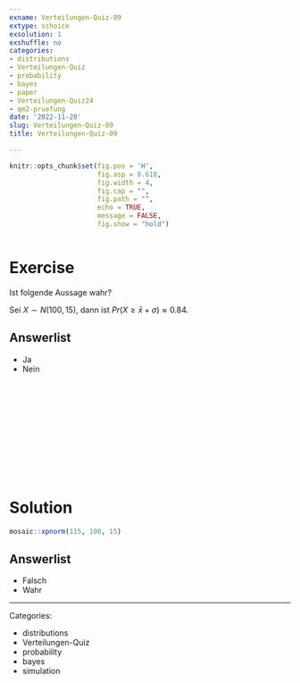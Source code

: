 ```yaml
---
exname: Verteilungen-Quiz-09
extype: schoice
exsolution: 1
exshuffle: no
categories:
- distributions
- Verteilungen-Quiz
- probability
- bayes
- paper
- Verteilungen-Quiz24
- qm2-pruefung
date: '2022-11-20'
slug: Verteilungen-Quiz-09
title: Verteilungen-Quiz-09

---
```






```r
knitr::opts_chunk$set(fig.pos = 'H',
                      fig.asp = 0.618,
                      fig.width = 4,
                      fig.cap = "", 
                      fig.path = "",
                      echo = TRUE,
                      message = FALSE,
                      fig.show = "hold")



```






# Exercise

Ist folgende Aussage wahr?

Sei $X \sim N(100,15)$, dann ist $Pr(X \ge \bar{x} + \sigma) \approx 0.84$.


Answerlist
----------
* Ja
* Nein



</br>
</br>
</br>
</br>
</br>
</br>
</br>
</br>
</br>
</br>

# Solution


```r
mosaic::xpnorm(115, 100, 15)
```




Answerlist
----------







* Falsch
* Wahr




---

Categories: 

- distributions
- Verteilungen-Quiz
- probability
- bayes
- simulation

